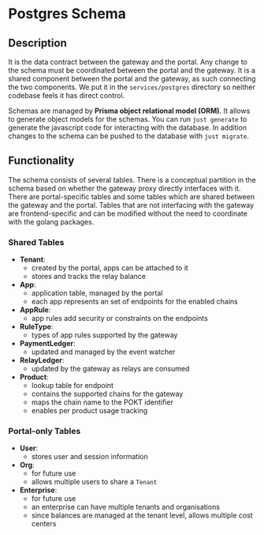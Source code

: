 # Postgres Schema

## Description

It is the data contract between the gateway and the portal.
Any change to the schema must be coordinated between the portal and the gateway.
It is a shared component between the portal and the gateway, as such connecting the two components.
We put it in the `services/postgres` directory so neither codebase feels it has direct control.

Schemas are managed by **Prisma object relational model (ORM)**. It allows to generate object models for the schemas.
You can run `just generate` to generate the javascript code for interacting with the database.
In addition changes to the schema can be pushed to the database with `just migrate`.

## Functionality

The schema consists of several tables.
There is a conceptual partition in the schema based on whether the gateway proxy directly interfaces with it.
There are portal-specific tables and some tables which are shared between the gateway and the portal.
Tables that are not interfacing with the gateway are frontend-specific and can be modified without the need to coordinate with the golang packages.

### Shared Tables

- **Tenant**:
    - created by the portal, apps can be attached to it
    - stores and tracks the relay balance
- **App**:
    - application table, managed by the portal
    - each app represents an set of endpoints for the enabled chains
- **AppRule**:
    - app rules add security or constraints on the endpoints
- **RuleType**:
    - types of app rules supported by the gateway
- **PaymentLedger**:
    - updated and managed by the event watcher
- **RelayLedger**:
    - updated by the gateway as relays are consumed
- **Product**:
    - lookup table for endpoint
    - contains the supported chains for the gateway
    - maps the chain name to the POKT identifier
    - enables per product usage tracking

### Portal-only Tables

- **User**:
    - stores user and session information
- **Org**:
    - for future use
    - allows multiple users to share a `Tenant`
- **Enterprise**:
    - for future use
    - an enterprise can have multiple tenants and organisations
    - since balances are managed at the tenant level, allows multiple cost centers
